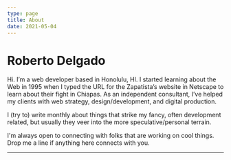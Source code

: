 ```yaml
---
type: page
title: About
date: 2021-05-04
---
```


# Roberto Delgado

Hi. I’m a web developer based in Honolulu, HI. I started learning about the Web in 1995 when I typed the URL for the Zapatista’s website in Netscape to learn about their fight in Chiapas. As an independent consultant, I’ve helped my clients with web strategy, design/development, and digital production.

I (try to) write monthly about things that strike my fancy, often development related, but usually they veer into the more speculative/personal terrain.

I'm always open to connecting with folks that are working on cool things. Drop me a line if anything here connects with you.

---
